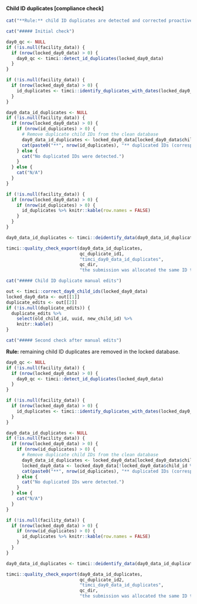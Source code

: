 #### Child ID duplicates [compliance check] 

```r
cat("**Rule:** child ID duplicates are detected and corrected proactively were possible.")
```

```r
cat("##### Initial check")
```

```r
day0_qc <- NULL
if (!is.null(facility_data)) {
  if (nrow(locked_day0_data) > 0) {
    day0_qc <- timci::detect_id_duplicates(locked_day0_data)
  }
}
```

```r
if (!is.null(facility_data)) {
  if (nrow(locked_day0_data) > 0) {
    id_duplicates <- timci::identify_duplicates_with_dates(locked_day0_data, "start")
  }
}
```

```r
day0_data_id_duplicates <- NULL
if (!is.null(facility_data)) {
  if (nrow(locked_day0_data) > 0) {
    if (nrow(id_duplicates) > 0) { 
      # Remove duplicate child IDs from the clean database
      day0_data_id_duplicates <- locked_day0_data[locked_day0_data$child_id %in% id_duplicates$child_id, ]
      cat(paste0("**", nrow(id_duplicates), "** duplicated IDs (corresponding to **", nrow(day0_data_id_duplicates), "** participants) were detected in the locked Day 0 database."))
    } else {
      cat("No duplicated IDs were detected.")
    }
  } else {
    cat("N/A")
  }
}
```

```r
if (!is.null(facility_data)) {
  if (nrow(locked_day0_data) > 0) {
    if (nrow(id_duplicates) > 0) { 
      id_duplicates %>% knitr::kable(row.names = FALSE)
    }
  }
}
```

```r
day0_data_id_duplicates <- timci::deidentify_data(day0_data_id_duplicates)
```

```r
timci::quality_check_export(day0_data_id_duplicates,
                            qc_duplicate_id1,
                            "timci_day0_data_id_duplicates",
                            qc_dir,
                            "the submission was allocated the same ID that has been used for another participant in the databse")
```

```r
cat("##### Child ID duplicate manual edits")
```

```r
out <- timci::correct_day0_child_ids(locked_day0_data)
locked_day0_data <- out[[1]]
duplicate_edits <- out[[2]]
if (!is.null(duplicate_edits)) {
  duplicate_edits %>%
    select(old_child_id, uuid, new_child_id) %>%
    knitr::kable()
}
```

```r
cat("##### Second check after manual edits")
```

**Rule:** remaining child ID duplicates are removed in the locked database.

```r
day0_qc <- NULL
if (!is.null(facility_data)) {
  if (nrow(locked_day0_data) > 0) {
    day0_qc <- timci::detect_id_duplicates(locked_day0_data)
  }
}
```

```r
if (!is.null(facility_data)) {
  if (nrow(locked_day0_data) > 0) {
    id_duplicates <- timci::identify_duplicates_with_dates(locked_day0_data, "start")
  }
}
```

```r
day0_data_id_duplicates <- NULL
if (!is.null(facility_data)) {
  if (nrow(locked_day0_data) > 0) {
    if (nrow(id_duplicates) > 0) { 
      # Remove duplicate child IDs from the clean database
      day0_data_id_duplicates <- locked_day0_data[locked_day0_data$child_id %in% id_duplicates$child_id, ]
      locked_day0_data <- locked_day0_data[!locked_day0_data$child_id %in% id_duplicates$child_id, ]
      cat(paste0("**", nrow(id_duplicates), "** duplicated IDs (corresponding to **", nrow(day0_data_id_duplicates), "** participants) were detected and removed in the locked Day 0 database."))
    } else {
      cat("No duplicated IDs were detected.")
    }
  } else {
    cat("N/A")
  }
}
```

```r
if (!is.null(facility_data)) {
  if (nrow(locked_day0_data) > 0) {
    if (nrow(id_duplicates) > 0) { 
      id_duplicates %>% knitr::kable(row.names = FALSE)
    }
  }
}
```

```r
day0_data_id_duplicates <- timci::deidentify_data(day0_data_id_duplicates)
```

```r
timci::quality_check_export(day0_data_id_duplicates,
                            qc_duplicate_id2,
                            "timci_day0_data_id_duplicates",
                            qc_dir,
                            "the submission was allocated the same ID that has been used for another participant in the databse")
```
